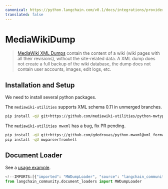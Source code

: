 ```yaml
---
canonical: https://python.langchain.com/v0.1/docs/integrations/providers/mediawikidump
translated: false
---
```


# MediaWikiDump

>[MediaWiki XML Dumps](https://www.mediawiki.org/wiki/Manual:Importing_XML_dumps) contain the content of a wiki
> (wiki pages with all their revisions), without the site-related data. A XML dump does not create a full backup
> of the wiki database, the dump does not contain user accounts, images, edit logs, etc.

## Installation and Setup

We need to install several python packages.

The `mediawiki-utilities` supports XML schema 0.11 in unmerged branches.

```bash
pip install -qU git+https://github.com/mediawiki-utilities/python-mwtypes@updates_schema_0.11
```

The `mediawiki-utilities mwxml` has a bug, fix PR pending.

```bash
pip install -qU git+https://github.com/gdedrouas/python-mwxml@xml_format_0.11
pip install -qU mwparserfromhell
```

## Document Loader

See a [usage example](/docs/integrations/document_loaders/mediawikidump).

```python
<!--IMPORTS:[{"imported": "MWDumpLoader", "source": "langchain_community.document_loaders", "docs": "https://api.python.langchain.com/en/latest/document_loaders/langchain_community.document_loaders.mediawikidump.MWDumpLoader.html", "title": "MediaWikiDump"}]-->
from langchain_community.document_loaders import MWDumpLoader
```